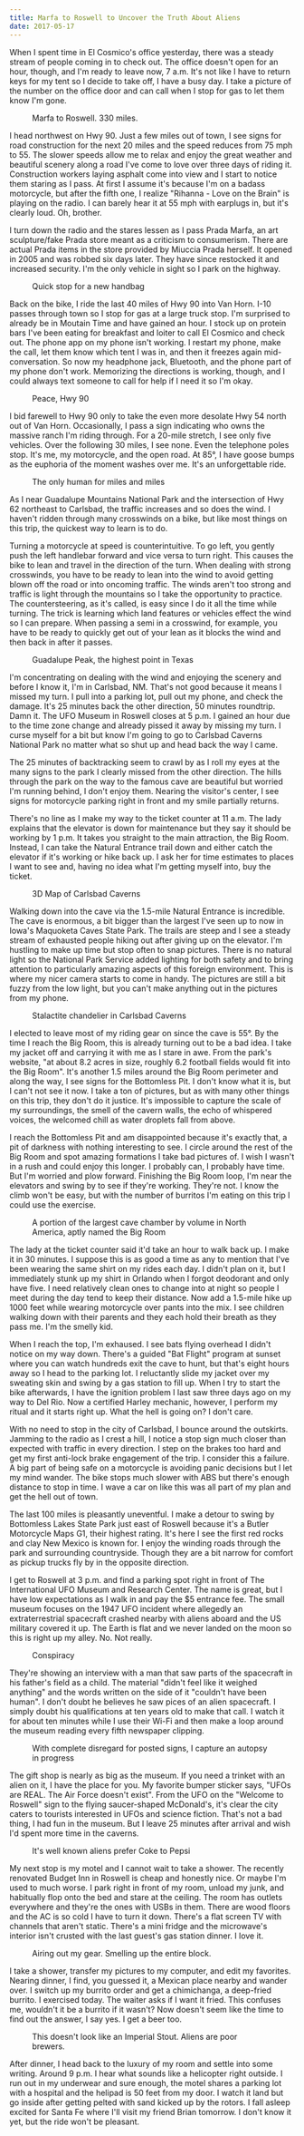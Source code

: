 ```yaml
---
title: Marfa to Roswell to Uncover the Truth About Aliens
date: 2017-05-17
---
```


When I spent time in El Cosmico's office yesterday, there was a steady stream of people coming in to check out. The office doesn't open for an hour, though, and I'm ready to leave now, 7 a.m. It's not like I have to return keys for my tent so I decide to take off, I have a busy day. I take a picture of the number on the office door and can call when I stop for gas to let them know I'm gone.

<figure>
  <img src="../assets/day-11.png" alt="" />
  <figcaption>Marfa to Roswell. 330 miles.</figcaption>
</figure>

I head northwest on Hwy 90. Just a few miles out of town, I see signs for road construction for the next 20 miles and the speed reduces from 75 mph to 55. The slower speeds allow me to relax and enjoy the great weather and beautiful scenery along a road I've come to love over three days of riding it. Construction workers laying asphalt come into view and I start to notice them staring as I pass. At first I assume it's because I'm on a badass motorcycle, but after the fifth one, I realize "Rihanna - Love on the Brain" is playing on the radio. I can barely hear it at 55 mph with earplugs in, but it's clearly loud. Oh, brother.

I turn down the radio and the stares lessen as I pass Prada Marfa, an art sculpture/fake Prada store meant as a criticism to consumerism. There are actual Prada items in the store provided by Miuccia Prada herself. It opened in 2005 and was robbed six days later. They have since restocked it and increased security. I'm the only vehicle in sight so I park on the highway.

<figure>
  <img src="../assets/prada.jpg" alt="" />
  <figcaption>Quick stop for a new handbag</figcaption>
</figure>

Back on the bike, I ride the last 40 miles of Hwy 90 into Van Horn. I-10 passes through town so I stop for gas at a large truck stop. I'm surprised to already be in Moutain Time and have gained an hour. I stock up on protein bars I've been eating for breakfast and loiter to call El Cosmico and check out. The phone app on my phone isn't working. I restart my phone, make the call, let them know which tent I was in, and then it freezes again mid-conversation. So now my headphone jack, Bluetooth, and the phone part of my phone don't work. Memorizing the directions is working, though, and I could always text someone to call for help if I need it so I'm okay.

<figure>
  <img src="../assets/peace.jpg" alt="" />
  <figcaption>Peace, Hwy 90</figcaption>
</figure>

I bid farewell to Hwy 90 only to take the even more desolate Hwy 54 north out of Van Horn. Occasionally, I pass a sign indicating who owns the massive ranch I'm riding through. For a 20-mile stretch, I see only five vehicles. Over the following 30 miles, I see none. Even the telephone poles stop. It's me, my motorcycle, and the open road. At 85°, I have goose bumps as the euphoria of the moment washes over me. It's an unforgettable ride.

<figure>
  <img src="../assets/sun-over-bike.jpg" alt="" />
  <figcaption>The only human for miles and miles</figcaption>
</figure>

As I near Guadalupe Mountains National Park and the intersection of Hwy 62 northeast to Carlsbad, the traffic increases and so does the wind. I haven't ridden through many crosswinds on a bike, but like most things on this trip, the quickest way to learn is to do.

Turning a motorcycle at speed is counterintuitive. To go left, you gently push the left handlebar forward and vice versa to turn right. This causes the bike to lean and travel in the direction of the turn. When dealing with strong crosswinds, you have to be ready to lean into the wind to avoid getting blown off the road or into oncoming traffic. The winds aren't too strong and traffic is light through the mountains so I take the opportunity to practice. The countersteering, as it's called, is easy since I do it all the time while turning. The trick is learning which land features or vehicles effect the wind so I can prepare. When passing a semi in a crosswind, for example, you have to be ready to quickly get out of your lean as it blocks the wind and then back in after it passes.

<figure>
  <img src="../assets/guadalupe-mountains.jpg" alt="" />
  <figcaption>Guadalupe Peak, the highest point in Texas</figcaption>
</figure>

I'm concentrating on dealing with the wind and enjoying the scenery and before I know it, I'm in Carlsbad, NM. That's not good because it means I missed my turn. I pull into a parking lot, pull out my phone, and check the damage. It's 25 minutes back the other direction, 50 minutes roundtrip. Damn it. The UFO Museum in Roswell closes at 5 p.m. I gained an hour due to the time zone change and already pissed it away by missing my turn. I curse myself for a bit but know I'm going to go to Carlsbad Caverns National Park no matter what so shut up and head back the way I came.

The 25 minutes of backtracking seem to crawl by as I roll my eyes at the many signs to the park I clearly missed from the other direction. The hills through the park on the way to the famous cave are beautiful but worried I'm running behind, I don't enjoy them. Nearing the visitor's center, I see signs for motorcycle parking right in front and my smile partially returns.

There's no line as I make my way to the ticket counter at 11 a.m. The lady explains that the elevator is down for maintenance but they say it should be working by 1 p.m. It takes you straight to the main attraction, the Big Room. Instead, I can take the Natural Entrance trail down and either catch the elevator if it's working or hike back up. I ask her for time estimates to places I want to see and, having no idea what I'm getting myself into, buy the ticket.

<figure>
  <img src="../assets/carlsbad-map.jpg" alt="" />
  <figcaption>3D Map of Carlsbad Caverns</figcaption>
</figure>

Walking down into the cave via the 1.5-mile Natural Entrance is incredible. The cave is enormous, a bit bigger than the largest I've seen up to now in Iowa's Maquoketa Caves State Park. The trails are steep and I see a steady stream of exhausted people hiking out after giving up on the elevator. I'm hustling to make up time but stop often to snap pictures. There is no natural light so the National Park Service added lighting for both safety and to bring attention to particularly amazing aspects of this foreign environment.
This is where my nicer camera starts to come in handy. The pictures are still a bit fuzzy from the low light, but you can't make anything out in the pictures from my phone.

<figure>
  <img src="../assets/stalactite-carlsbad-caverns.jpg" alt="" />
  <figcaption>Stalactite chandelier in Carlsbad Caverns</figcaption>
</figure>

I elected to leave most of my riding gear on since the cave is 55°. By the time I reach the Big Room, this is already turning out to be a bad idea. I take my jacket off and carrying it with me as I stare in awe. From the park's website, "at about 8.2 acres in size, roughly 6.2 football fields would fit into the Big Room". It's another 1.5 miles around the Big Room perimeter and along the way, I see signs for the Bottomless Pit. I don't know what it is, but I can't not see it now. I take a ton of pictures, but as with many other things on this trip, they don't do it justice. It's impossible to capture the scale of my surroundings, the smell of the cavern walls, the echo of whispered voices, the welcomed chill as water droplets fall from above.

I reach the Bottomless Pit and am disappointed because it's exactly that, a pit of darkness with nothing interesting to see. I circle around the rest of the Big Room and spot amazing formations I take bad pictures of. I wish I wasn't in a rush and could enjoy this longer. I probably can, I probably have time. But I'm worried and plow forward. Finishing the Big Room loop, I'm near the elevators and swing by to see if they're working. They're not. I know the climb won't be easy, but with the number of burritos I'm eating on this trip I could use the exercise.

<figure>
  <img src="../assets/big-room.jpg" alt="" />
  <figcaption>
    A portion of the largest cave chamber by volume in North America, aptly
    named the Big Room
  </figcaption>
</figure>

The lady at the ticket counter said it'd take an hour to walk back up. I make it in 30 minutes. I suppose this is as good a time as any to mention that I've been wearing the same shirt on my rides each day. I didn't plan on it, but I immediately stunk up my shirt in Orlando when I forgot deodorant and only have five. I need relatively clean ones to change into at night so people I meet during the day tend to keep their distance. Now add a 1.5-mile hike up 1000 feet while wearing motorcycle over pants into the mix. I see children walking down with their parents and they each hold their breath as they pass me. I'm the smelly kid.

When I reach the top, I'm exhaused. I see bats flying overhead I didn't notice on my way down. There's a guided "Bat Flight" program at sunset where you can watch hundreds exit the cave to hunt, but that's eight hours away so I head to the parking lot. I reluctantly slide my jacket over my sweating skin and swing by a gas station to fill up. When I try to start the bike afterwards, I have the ignition problem I last saw three days ago on my way to Del Rio. Now a certified Harley mechanic, however, I perform my ritual and it starts right up. What the hell is going on? I don't care.

With no need to stop in the city of Carlsbad, I bounce around the outskirts. Jamming to the radio as I crest a hill, I notice a stop sign much closer than expected with traffic in every direction. I step on the brakes too hard and get my first anti-lock brake engagement of the trip. I consider this a failure. A big part of being safe on a motorcycle is avoiding panic decisions but I let my mind wander. The bike stops much slower with ABS but there's enough distance to stop in time. I wave a car on like this was all part of my plan and get the hell out of town.

The last 100 miles is pleasantly uneventful. I make a detour to swing by Bottomless Lakes State Park just east of Roswell because it's a Butler Motorcycle Maps G1, their highest rating. It's here I see the first red rocks and clay New Mexico is known for. I enjoy the winding roads through the park and surrounding countryside. Though they are a bit narrow for comfort as pickup trucks fly by in the opposite direction.

I get to Roswell at 3 p.m. and find a parking spot right in front of The International UFO Museum and Research Center. The name is great, but I have low expectations as I walk in and pay the \$5 entrance fee. The small museum focuses on the 1947 UFO incident where allegedly an extraterrestrial spacecraft crashed nearby with aliens aboard and the US military covered it up. The Earth is flat and we never landed on the moon so this is right up my alley. No. Not really.

<figure>
  <img src="../assets/alien-ufo.jpg" alt="" />
  <figcaption>Conspiracy</figcaption>
</figure>

They're showing an interview with a man that saw parts of the spacecraft in his father's field as a child. The material "didn't feel like it weighed anything" and the words written on the side of it "couldn't have been human". I don't doubt he believes he saw pices of an alien spacecraft. I simply doubt his qualifications at ten years old to make that call. I watch it for about ten minutes while I use their Wi-Fi and then make a loop around the museum reading every fifth newspaper clipping.

<figure>
  <img src="../assets/autopsy.jpg" alt="" />
  <figcaption>
    With complete disregard for posted signs, I capture an autopsy in progress
  </figcaption>
</figure>

The gift shop is nearly as big as the museum. If you need a trinket with an alien on it, I have the place for you. My favorite bumper sticker says, "UFOs are REAL. The Air Force doesn't exist". From the UFO on the "Welcome to Roswell" sign to the flying saucer-shaped McDonald's, it's clear the city caters to tourists interested in UFOs and science fiction. That's not a bad thing, I had fun in the museum. But I leave 25 minutes after arrival and wish I'd spent more time in the caverns.

<figure>
  <img src="../assets/alien-coke.jpg" alt="" />
  <figcaption>It's well known aliens prefer Coke to Pepsi</figcaption>
</figure>

My next stop is my motel and I cannot wait to take a shower. The recently renovated Budget Inn in Roswell is cheap and honestly nice. Or maybe I'm used to much worse. I park right in front of my room, unload my junk, and habitually flop onto the bed and stare at the ceiling. The room has outlets everywhere and they're the ones with USBs in them. There are wood floors and the AC is so cold I have to turn it down. There's a flat screen TV with channels that aren't static. There's a mini fridge and the microwave's interior isn't crusted with the last guest's gas station dinner. I love it.

<figure>
  <img src="../assets/gear.jpg" alt="" />
  <figcaption>Airing out my gear. Smelling up the entire block.</figcaption>
</figure>

I take a shower, transfer my pictures to my computer, and edit my favorites. Nearing dinner, I find, you guessed it, a Mexican place nearby and wander over. I switch up my burrito order and get a chimichanga, a deep-fried burrito. I exercised today. The waiter asks if I want it fried. This confuses me, wouldn't it be a burrito if it wasn't? Now doesn't seem like the time to find out the answer, I say yes. I get a beer too.

<figure>
  <img src="../assets/alien-stout.jpg" alt="" />
  <figcaption>
    This doesn't look like an Imperial Stout. Aliens are poor brewers.
  </figcaption>
</figure>

After dinner, I head back to the luxury of my room and settle into some writing. Around 9 p.m. I hear what sounds like a helicopter right outside. I run out in my underwear and sure enough, the motel shares a parking lot with a hospital and the helipad is 50 feet from my door. I watch it land but go inside after getting pelted with sand kicked up by the rotors. I fall asleep excited for Santa Fe where I'll visit my friend Brian tomorrow. I don't know it yet, but the ride won't be pleasant.

